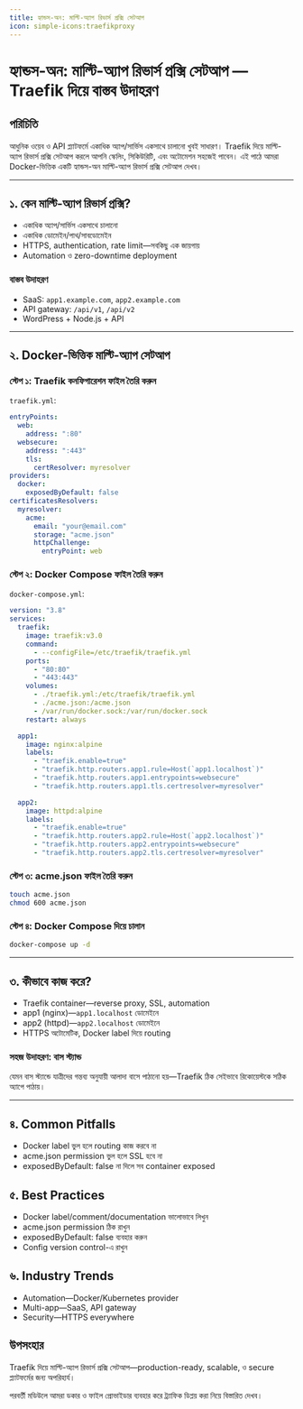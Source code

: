 ```yaml
---
title: হ্যান্ডস-অন: মাল্টি-অ্যাপ রিভার্স প্রক্সি সেটআপ
icon: simple-icons:traefikproxy
---
```


# হ্যান্ডস-অন: মাল্টি-অ্যাপ রিভার্স প্রক্সি সেটআপ — Traefik দিয়ে বাস্তব উদাহরণ

## পরিচিতি

আধুনিক ওয়েব ও API প্ল্যাটফর্মে একাধিক অ্যাপ/সার্ভিস একসাথে চালানো খুবই সাধারণ। Traefik দিয়ে মাল্টি-অ্যাপ রিভার্স প্রক্সি সেটআপ করলে আপনি স্কেলিং, সিকিউরিটি, এবং অটোমেশন সহজেই পাবেন। এই পাঠে আমরা Docker-ভিত্তিক একটি হ্যান্ডস-অন মাল্টি-অ্যাপ রিভার্স প্রক্সি সেটআপ দেখব।

---

## ১. কেন মাল্টি-অ্যাপ রিভার্স প্রক্সি?

- একাধিক অ্যাপ/সার্ভিস একসাথে চালানো
- একাধিক ডোমেইন/পাথ/সাবডোমেইন
- HTTPS, authentication, rate limit—সবকিছু এক জায়গায়
- Automation ও zero-downtime deployment

### বাস্তব উদাহরণ
- SaaS: `app1.example.com`, `app2.example.com`
- API gateway: `/api/v1`, `/api/v2`
- WordPress + Node.js + API

---

## ২. Docker-ভিত্তিক মাল্টি-অ্যাপ সেটআপ

### স্টেপ ১: Traefik কনফিগারেশন ফাইল তৈরি করুন

`traefik.yml`:
```yaml
entryPoints:
  web:
    address: ":80"
  websecure:
    address: ":443"
    tls:
      certResolver: myresolver
providers:
  docker:
    exposedByDefault: false
certificatesResolvers:
  myresolver:
    acme:
      email: "your@email.com"
      storage: "acme.json"
      httpChallenge:
        entryPoint: web
```

### স্টেপ ২: Docker Compose ফাইল তৈরি করুন

`docker-compose.yml`:
```yaml
version: "3.8"
services:
  traefik:
    image: traefik:v3.0
    command:
      - --configFile=/etc/traefik/traefik.yml
    ports:
      - "80:80"
      - "443:443"
    volumes:
      - ./traefik.yml:/etc/traefik/traefik.yml
      - ./acme.json:/acme.json
      - /var/run/docker.sock:/var/run/docker.sock
    restart: always

  app1:
    image: nginx:alpine
    labels:
      - "traefik.enable=true"
      - "traefik.http.routers.app1.rule=Host(`app1.localhost`)"
      - "traefik.http.routers.app1.entrypoints=websecure"
      - "traefik.http.routers.app1.tls.certresolver=myresolver"

  app2:
    image: httpd:alpine
    labels:
      - "traefik.enable=true"
      - "traefik.http.routers.app2.rule=Host(`app2.localhost`)"
      - "traefik.http.routers.app2.entrypoints=websecure"
      - "traefik.http.routers.app2.tls.certresolver=myresolver"
```

### স্টেপ ৩: acme.json ফাইল তৈরি করুন

```bash
touch acme.json
chmod 600 acme.json
```

### স্টেপ ৪: Docker Compose দিয়ে চালান

```bash
docker-compose up -d
```

---

## ৩. কীভাবে কাজ করে?

- Traefik container—reverse proxy, SSL, automation
- app1 (nginx)—`app1.localhost` ডোমেইনে
- app2 (httpd)—`app2.localhost` ডোমেইনে
- HTTPS অটোমেটিক, Docker label দিয়ে routing

### সহজ উদাহরণ: বাস স্ট্যান্ড

যেমন বাস স্ট্যান্ডে যাত্রীদের গন্তব্য অনুযায়ী আলাদা বাসে পাঠানো হয়—Traefik ঠিক সেইভাবে রিকোয়েস্টকে সঠিক অ্যাপে পাঠায়।

---

## ৪. Common Pitfalls

- Docker label ভুল হলে routing কাজ করবে না
- acme.json permission ভুল হলে SSL হবে না
- exposedByDefault: false না দিলে সব container exposed

## ৫. Best Practices

- Docker label/comment/documentation ভালোভাবে লিখুন
- acme.json permission ঠিক রাখুন
- exposedByDefault: false ব্যবহার করুন
- Config version control-এ রাখুন

## ৬. Industry Trends

- Automation—Docker/Kubernetes provider
- Multi-app—SaaS, API gateway
- Security—HTTPS everywhere

## উপসংহার

Traefik দিয়ে মাল্টি-অ্যাপ রিভার্স প্রক্সি সেটআপ—production-ready, scalable, ও secure প্ল্যাটফর্মের জন্য অপরিহার্য।

পরবর্তী মডিউলে আমরা ডকার ও ফাইল প্রোভাইডার ব্যবহার করে ট্র্যাফিক ডিপ্লয় করা নিয়ে বিস্তারিত দেখব।
